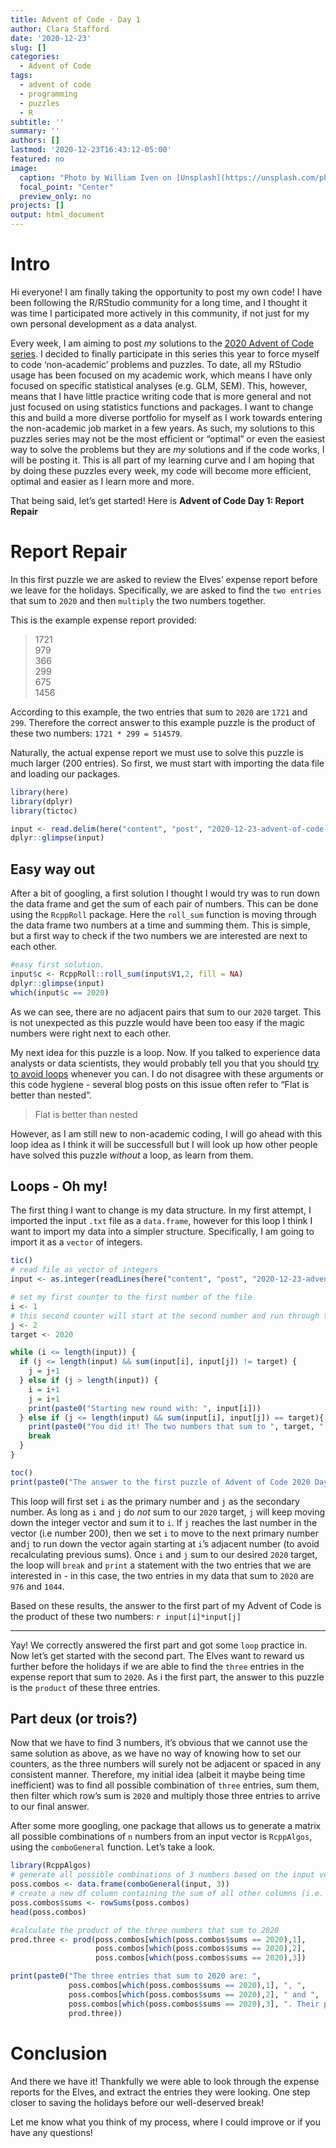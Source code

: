 ```yaml
---
title: Advent of Code - Day 1
author: Clara Stafford
date: '2020-12-23'
slug: []
categories:
  - Advent of Code
tags:
  - advent of code
  - programming
  - puzzles
  - R
subtitle: ''
summary: ''
authors: []
lastmod: '2020-12-23T16:43:12-05:00'
featured: no
image:
  caption: "Photo by William Iven on [Unsplash](https://unsplash.com/photos/jrh5lAq-mIs)"
  focal_point: "Center"
  preview_only: no
projects: []
output: html_document
---
```


# Intro 

Hi everyone! I am finally taking the opportunity to post my own code! I have been following the R/RStudio community for a long time, and I thought it was time I participated more actively in this community, if not just for my own personal development as a data analyst.

Every week, I am aiming to post *my* solutions to the [2020 Advent of Code series](https://adventofcode.com/2020). I decided to finally participate in this series this year to force myself to code 'non-academic' problems and puzzles. To date, all my RStudio usage has been focused on my academic work, which means I have only focused on specific statistical analyses (e.g. GLM, SEM). This, however, means that I have little practice writing code that is more general and not just focused on using statistics functions and packages. I want to change this and build a more diverse portfolio for myself as I work towards entering the non-academic job market in a few years. As such, my solutions to this puzzles series may not be the most efficient or "optimal" or even the easiest way to solve the problems but they are *my* solutions and if the code works, I will be posting it. This is all part of my learning curve and I am hoping that by doing these puzzles every week, my code will become more efficient, optimal and easier as I learn more and more.

That being said, let's get started! Here is **Advent of Code Day 1: Report Repair**

# Report Repair

In this first puzzle we are asked to review the Elves' expense report before we leave for the holidays. Specifically, we are asked to find the `two entries` that sum to `2020` and then `multiply` the two numbers together.

This is the example expense report provided:

> 1721  
979  
366  
299  
675  
1456  

According to this example, the two entries that sum to `2020` are `1721` and `299`. Therefore the correct answer to this example puzzle is the product of these two numbers: `1721 * 299 = 514579`.

Naturally, the actual expense report we must use to solve this puzzle is much larger (200 entries). So first, we must start with importing the data file and loading our packages. 


```r
library(here)
library(dplyr)
library(tictoc)

input <- read.delim(here("content", "post", "2020-12-23-advent-of-code-day-1", "input.txt"), header = FALSE)
dplyr::glimpse(input)
```


## Easy way out

After a bit of googling, a first solution I thought I would try was to run down the data frame and get the sum of each pair of numbers. This can be done using the `RcppRoll` package. Here the `roll_sum` function is moving through the data frame two numbers at a time and summing them. This is simple, but a first way to check if the two numbers we are interested are next to each other.

```r

#easy first solution.
input$c <- RcppRoll::roll_sum(input$V1,2, fill = NA)
dplyr::glimpse(input)
which(input$c == 2020)

```

As we can see, there are no adjacent pairs that sum to our `2020` target. This is not unexpected as this puzzle would have been too easy if the magic numbers were right next to each other.

My next idea for this puzzle is a loop. Now. If you talked to experience data analysts or data scientists, they would probably tell you that you should [try to avoid loops](https://medium.com/python-pandemonium/never-write-for-loops-again-91a5a4c84baf) whenever you can. I do not disagree with these arguments or this code hygiene - several blog posts on this issue often refer to "Flat is better than nested".

> Flat is better than nested

However, as I am still new to non-academic coding, I will go ahead with this loop idea as I think it will be successfull but I will look up how other people have solved this puzzle *without* a loop, as learn from them.

## Loops - Oh my!

The first thing I want to change is my data structure. In my first attempt, I imported the input `.txt` file as a `data.frame`, however for this loop I think I want to import my data into a simpler structure. Specifically, I am going to import it as a `vector` of integers.

```r
tic()
# read file as vector of integers
input <- as.integer(readLines(here("content", "post", "2020-12-23-advent-of-code-day-1", "input.txt")))

# set my first counter to the first number of the file
i <- 1
# this second counter will start at the second number and run through the 198 other numbers and sum them to i
j <- 2
target <- 2020

while (i <= length(input)) {
  if (j <= length(input) && sum(input[i], input[j]) != target) {
    j = j+1
  } else if (j > length(input)) {
    i = i+1
    j = i+1
    print(paste0("Starting new round with: ", input[i]))
  } else if (j <= length(input) && sum(input[i], input[j]) == target){
    print(paste0("You did it! The two numbers that sum to ", target, " are ", input[i], " and ", input[j]))
    break
  }
}

toc()
print(paste0("The answer to the first puzzle of Advent of Code 2020 Day 1 is: ", input[i]*input[j]))


```

This loop will first set `i` as the primary number and `j` as the secondary number. As long as `i` and `j` do *not* sum to our `2020` target, `j` will keep moving down the integer vector and sum it to `i`. If `j` reaches the last number in the vector (i.e number 200), then we set `i` to move to the next primary number and`j` to run down the vector again starting at `i`'s adjacent number (to avoid recalculating previous sums). Once `i` and `j` sum to our desired `2020` target, the loop will `break` and `print` a statement with the two entries that we are interested in - in this case, the two entries in my data that sum to `2020` are `976` and `1044`.

Based on these results, the answer to the first part of my Advent of Code is the product of these two numbers: `r input[i]*input[j]`

***

Yay! We correctly answered the first part and got some `loop` practice in. Now let's get started with the second part. The Elves want to reward us further before the holidays if we are able to find the `three` entries in the expense report that sum to `2020`. As i the first part, the answer to this puzzle is the `product` of these three entries.

## Part deux (or trois?)

Now that we have to find 3 numbers, it's obvious that we cannot use the same solution as above, as we have no way of knowing how to set our counters, as the three numbers will surely not be adjacent or spaced in any consistent manner. Therefore, my initial idea (albeit it maybe being time inefficient) was to find all possible combination of `three` entries, sum them, then filter which row's sum is `2020` and multiply those three entries to arrive to our final answer.

After some more googling, one package that allows us to generate a matrix all possible combinations of `n` numbers from an input vector is `RcppAlgos`, using the `comboGeneral` function. Let's take a look.

```r
library(RcppAlgos)
# generate all possible combinations of 3 numbers based on the input vector from the problem
poss.combos <- data.frame(comboGeneral(input, 3))
# create a new df column containing the sum of all other columns (i.e. sums of all combinatoins of three numbers)
poss.combos$sums <- rowSums(poss.combos)
head(poss.combos)

#calculate the product of the three numbers that sum to 2020
prod.three <- prod(poss.combos[which(poss.combos$sums == 2020),1],
                   poss.combos[which(poss.combos$sums == 2020),2],
                   poss.combos[which(poss.combos$sums == 2020),3])

print(paste0("The three entries that sum to 2020 are: ",
             poss.combos[which(poss.combos$sums == 2020),1], ", ",
             poss.combos[which(poss.combos$sums == 2020),2], " and ",
             poss.combos[which(poss.combos$sums == 2020),3], ". Their product is ",
             prod.three))

```

# Conclusion

And there we have it! Thankfully we were able to look through the expense reports for the Elves, and extract the entries they were looking. One step closer to saving the holidays before our well-deserved break!

Let me know what you think of my process, where I could improve or if you have any questions!
